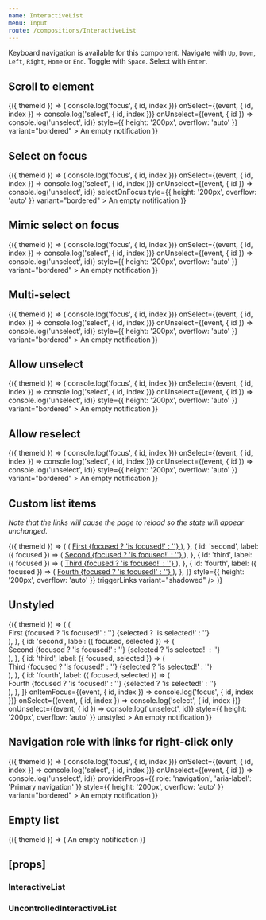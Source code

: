 ```yaml
---
name: InteractiveList
menu: Input
route: /compositions/InteractiveList
---
```



<PageTitle title="InteractiveList" src="compositions/InteractiveList" />

Keyboard navigation is available for this component. Navigate with `Up`, `Down`, `Left`, `Right`, `Home` or `End`. Toggle with `Space`. Select with `Enter`.

## Scroll to element

<Playground>
  <ThemeWrapper withThemeId>
    {({ themeId }) => (
      <InteractiveList
        className={cx(
          scrollbar['scrollbar--small'],
          scrollbar['scrollbar--primary'],
          scrollbar[`scrollbar--${themeId}`],
        )}
        initialSelected={['violet-red']}
        items={options}
        onItemFocus={(event, { id, index }) => console.log('focus', { id, index })}
        onSelect={(event, { id, index }) => console.log('select', { id, index })}
        onUnselect={(event, { id }) => console.log('unselect', id)}
        style={{ height: '200px', overflow: 'auto' }}
        variant="bordered"
      >
        An empty notification
      </InteractiveList>
    )}
  </ThemeWrapper>
</Playground>

## Select on focus

<Playground>
  <ThemeWrapper withThemeId>
    {({ themeId }) => (
      <InteractiveList
        className={cx(
          scrollbar['scrollbar--small'],
          scrollbar['scrollbar--primary'],
          scrollbar[`scrollbar--${themeId}`],
        )}
        initialSelected={['red']}
        items={options}
        onItemFocus={(event, { id, index }) => console.log('focus', { id, index })}
        onSelect={(event, { id, index }) => console.log('select', { id, index })}
        onUnselect={(event, { id }) => console.log('unselect', id)}
        selectOnFocus
        tyle={{ height: '200px', overflow: 'auto' }}
        variant="bordered"
      >
        An empty notification
      </InteractiveList>
    )}
  </ThemeWrapper>
</Playground>

## Mimic select on focus

<Playground>
  <ThemeWrapper withThemeId>
    {({ themeId }) => (
      <InteractiveList
        className={cx(
          scrollbar['scrollbar--small'],
          scrollbar['scrollbar--primary'],
          scrollbar[`scrollbar--${themeId}`],
        )}
        initialSelected={['red']}
        items={options}
        mimicSelectOnFocus
        onItemFocus={(event, { id, index }) => console.log('focus', { id, index })}
        onSelect={(event, { id, index }) => console.log('select', { id, index })}
        onUnselect={(event, { id }) => console.log('unselect', id)}
        style={{ height: '200px', overflow: 'auto' }}
        variant="bordered"
      >
        An empty notification
      </InteractiveList>
    )}
  </ThemeWrapper>
</Playground>

## Multi-select

<Playground>
  <ThemeWrapper withThemeId>
    {({ themeId }) => (
      <InteractiveList
        className={cx(
          scrollbar['scrollbar--small'],
          scrollbar['scrollbar--primary'],
          scrollbar[`scrollbar--${themeId}`],
        )}
        initialSelected={['violet-red']}
        items={options}
        maxSelect={-1}
        onItemFocus={(event, { id, index }) => console.log('focus', { id, index })}
        onSelect={(event, { id, index }) => console.log('select', { id, index })}
        onUnselect={(event, { id }) => console.log('unselect', id)}
        style={{ height: '200px', overflow: 'auto' }}
        variant="bordered"
      >
        An empty notification
      </InteractiveList>
    )}
  </ThemeWrapper>
</Playground>

## Allow unselect

<Playground>
  <ThemeWrapper withThemeId>
    {({ themeId }) => (
      <InteractiveList
        className={cx(
          scrollbar['scrollbar--small'],
          scrollbar['scrollbar--primary'],
          scrollbar[`scrollbar--${themeId}`],
        )}
        initialSelected={['red']}
        items={options}
        minSelect={0}
        onItemFocus={(event, { id, index }) => console.log('focus', { id, index })}
        onSelect={(event, { id, index }) => console.log('select', { id, index })}
        onUnselect={(event, { id }) => console.log('unselect', id)}
        style={{ height: '200px', overflow: 'auto' }}
        variant="bordered"
      >
        An empty notification
      </InteractiveList>
    )}
  </ThemeWrapper>
</Playground>

## Allow reselect

<Playground>
  <ThemeWrapper withThemeId>
    {({ themeId }) => (
      <InteractiveList
        allowReselect
        className={cx(
          scrollbar['scrollbar--small'],
          scrollbar['scrollbar--primary'],
          scrollbar[`scrollbar--${themeId}`],
        )}
        initialSelected={['red']}
        items={options}
        minSelect={1}
        onItemFocus={(event, { id, index }) => console.log('focus', { id, index })}
        onSelect={(event, { id, index }) => console.log('select', { id, index })}
        onUnselect={(event, { id }) => console.log('unselect', id)}
        style={{ height: '200px', overflow: 'auto' }}
        variant="bordered"
      >
        An empty notification
      </InteractiveList>
    )}
  </ThemeWrapper>
</Playground>

## Custom list items

_Note that the links will cause the page to reload so the state will appear unchanged._

<Playground>
  <ThemeWrapper withThemeId>
    {({ themeId }) => (
      <InteractiveList
        className={cx(
          scrollbar['scrollbar--small'],
          scrollbar['scrollbar--primary'],
          scrollbar[`scrollbar--${themeId}`],
        )}
        items={[
          {
            id: 'first',
            label: ({ focused }) => (
              <a href="#linked" style={{ color: 'currentColor', display: 'block', height: '60px' }}>
                First {focused ? 'is focused!' : ''}
              </a>
            ),
          },
          {
            id: 'second',
            label: ({ focused }) => (
              <a href="#linked" style={{ color: 'currentColor', display: 'block', height: '60px' }}>
                Second {focused ? 'is focused!' : ''}
              </a>
            ),
          },
          {
            id: 'third',
            label: ({ focused }) => (
              <a href="#linked" style={{ color: 'currentColor', display: 'block', height: '60px' }}>
                Third {focused ? 'is focused!' : ''}
              </a>
            ),
          },
          {
            id: 'fourth',
            label: ({ focused }) => (
              <a href="#linked" style={{ color: 'currentColor', display: 'block', height: '60px' }}>
                Fourth {focused ? 'is focused!' : ''}
              </a>
            ),
          },
        ]}
        style={{ height: '200px', overflow: 'auto' }}
        triggerLinks
        variant="shadowed"
      />
    )}
  </ThemeWrapper>
</Playground>

## Unstyled

<Playground>
  <ThemeWrapper withThemeId>
    {({ themeId }) => (
      <InteractiveList
        className={cx(
          scrollbar['scrollbar--small'],
          scrollbar['scrollbar--primary'],
          scrollbar[`scrollbar--${themeId}`],
        )}
        initialSelected={['red']}
        items={[
          {
            id: 'first',
            label: ({ focused, selected }) => (
              <div style={{ color: 'currentColor', display: 'block', height: '20px' }}>
                First {focused ? 'is focused!' : ''} {selected ? 'is selected!' : ''}
              </div>
            ),
          },
          {
            id: 'second',
            label: ({ focused, selected }) => (
              <div style={{ color: 'currentColor', display: 'block', height: '20px' }}>
                Second {focused ? 'is focused!' : ''} {selected ? 'is selected!' : ''}
              </div>
            ),
          },
          {
            id: 'third',
            label: ({ focused, selected }) => (
              <div style={{ color: 'currentColor', display: 'block', height: '20px' }}>
                Third {focused ? 'is focused!' : ''} {selected ? 'is selected!' : ''}
              </div>
            ),
          },
          {
            id: 'fourth',
            label: ({ focused, selected }) => (
              <div style={{ color: 'currentColor', display: 'block', height: '20px' }}>
                Fourth {focused ? 'is focused!' : ''} {selected ? 'is selected!' : ''}
              </div>
            ),
          },
        ]}
        onItemFocus={(event, { id, index }) => console.log('focus', { id, index })}
        onSelect={(event, { id, index }) => console.log('select', { id, index })}
        onUnselect={(event, { id }) => console.log('unselect', id)}
        style={{ height: '200px', overflow: 'auto' }}
        unstyled
      >
        An empty notification
      </InteractiveList>
    )}
  </ThemeWrapper>
</Playground>

## Navigation role with links for right-click only

<Playground>
  <ThemeWrapper withThemeId>
    {({ themeId }) => (
      <InteractiveList
        className={cx(
          scrollbar['scrollbar--small'],
          scrollbar['scrollbar--primary'],
          scrollbar[`scrollbar--${themeId}`],
        )}
        initialSelected={['violet-red']}
        items={navigationOptions}
        onItemFocus={(event, { id, index }) => console.log('focus', { id, index })}
        onSelect={(event, { id, index }) => console.log('select', { id, index })}
        onUnselect={(event, { id }) => console.log('unselect', id)}
        providerProps={{ role: 'navigation', 'aria-label': 'Primary navigation' }}
        style={{ height: '200px', overflow: 'auto' }}
        variant="bordered"
      >
        An empty notification
      </InteractiveList>
    )}
  </ThemeWrapper>
</Playground>

## Empty list

<Playground>
  <ThemeWrapper withThemeId>
    {({ themeId }) => (
      <InteractiveList items={[]} variant="bordered">
        An empty notification
      </InteractiveList>
    )}
  </ThemeWrapper>
</Playground>

## \[props\]

### InteractiveList

<Props of={InteractiveList} />

### UncontrolledInteractiveList

<Props of={UncontrolledInteractiveList} />
